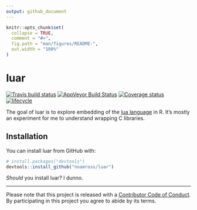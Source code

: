 ```yaml
---
output: github_document
---
```


<!-- README.md is generated from README.Rmd. Please edit that file -->

```r
knitr::opts_chunk$set(
  collapse = TRUE,
  comment = "#>",
  fig.path = "man/figures/README-",
  out.width = "100%"
)
```
# luar

[![Travis build status](https://travis-ci.org/noamross/luar.svg?branch=master)](https://travis-ci.org/noamross/luar)
[![AppVeyor Build Status](https://ci.appveyor.com/noamross/luar)](https://ci.appveyor.com/api/projects/status/github//noamross/luar/?branch=master&svg=true)
[![Coverage status](https://codecov.io/gh/noamross/luar/branch/master/graph/badge.svg)](https://codecov.io/github/noamross/luar?branch=master)
[![lifecycle](https://img.shields.io/badge/lifecycle-experimental-orange.svg)](https://www.tidyverse.org/lifecycle/#experimental)

The goal of luar is to explore embedding of the [lua language](https://www.lua.org) in R.  It's mostly an experiment for me to understand wrapping C libraries.

## Installation

You can install luar from GitHub with:

```r
# install.packages("devtools")
devtools::install_github("noamross/luar")
```

_Should_ you install luar? I dunno.

---

Please note that this project is released with a [Contributor Code of Conduct](CODE_OF_CONDUCT.md).
By participating in this project you agree to abide by its terms.
